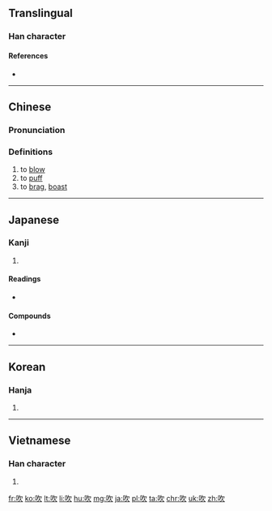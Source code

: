 {{also|欥}}

==Translingual==

===Han character===
{{Han char|rn=30|rad=口|as=04|sn=7|four=67082|canj=NO|ids=⿰口欠}}

====References====
* {{Han ref|kx=0179.130|dkj=03373|dj=0397.070|hdz=10593.030|uh=5439}}

----

==Chinese==
{{zh-forms}}

===Pronunciation===
{{zh-pron
|m=chuī
|c=ceoi3,ceoi1
|h=pfs=chhôi
|md=
|mn=chhoe/chhe
|w=
|mc=y
|oc=y
|cat=v
}}

===Definitions===
{{zh-hanzi}}

# to [[blow]]
# to [[puff]]
# to [[brag]], [[boast]]

----

==Japanese==

===Kanji===
{{ja-kanji|grade=c|rs=口04}}

# {{defn|lang=ja|sort=口04}}

====Readings====
* {{ja-readings|on=[[すい]] (sui)|kun=[[ふく]] (fuku)}}

====Compounds====
* {{term|吹禅||blowing meditation|tr=[[すいぜん]], [[suizen]]|sc=Jpan|lang=ja}}

----

==Korean==

===Hanja===
{{ko-hanja|hangeul=취|rv=chwi|mr=ch'wi}}

# {{defn|lang=ko|sort=口04}}

----

==Vietnamese==

===Han character===
{{vi-hantu|[[xuy]], [[xi]], [[xơi]], [[xoe]], [[xôi]], [[xuê]], [[xuý]], [[xùi]], [[xì]], [[xỉ]], [[xua]], [[xuề]], [[xuế]], [[xuể]], [[xui]], [[xủi]], [[xuôi]]|rs=口04}}

# {{defn|lang=vi|sort=口04}}

[[fr:吹]]
[[ko:吹]]
[[lt:吹]]
[[li:吹]]
[[hu:吹]]
[[mg:吹]]
[[ja:吹]]
[[pl:吹]]
[[ta:吹]]
[[chr:吹]]
[[uk:吹]]
[[zh:吹]]
